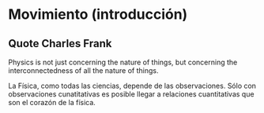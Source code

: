 # Movimiento (introducción)

::: {.callout-tip appearance="simple" icon=false collapse="true"}
## Quote Charles Frank
Physics is not just concerning the nature of things, but concerning the interconnectedness of all the nature of things.
:::

La Física, como todas las ciencias, depende de las observaciones. Sólo con observaciones cunatitativas es posible llegar a relaciones cuantitativas que son el corazón de la física.

